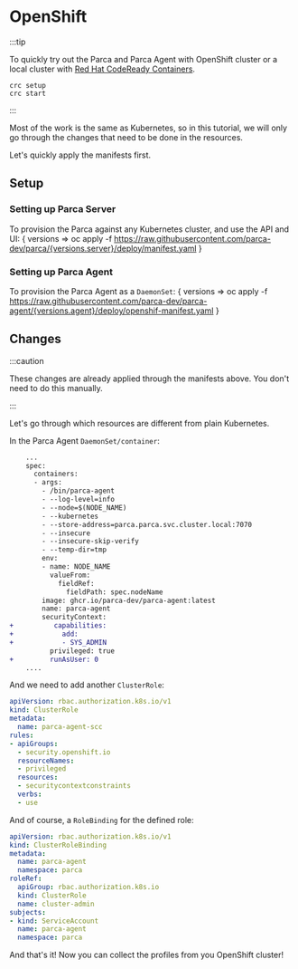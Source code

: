 # OpenShift


:::tip

To quickly try out the Parca and Parca Agent with OpenShift cluster or a local cluster with [Red Hat CodeReady Containers](https://developers.redhat.com/products/codeready-containers/overview).

```shell
crc setup
crc start
```
:::

Most of the work is the same as Kubernetes, so in this tutorial, we will only go through the changes that need to be done in the resources.

Let's quickly apply the manifests first.

## Setup

### Setting up Parca Server

To provision the Parca against any Kubernetes cluster, and use the API and UI:
<WithVersions language="bash">
  { versions =>
    <CodeBlock className="language-bash">
      oc apply -f https://raw.githubusercontent.com/parca-dev/parca/{versions.server}/deploy/manifest.yaml
    </CodeBlock>
  }
</WithVersions>

### Setting up Parca Agent

To provision the Parca Agent as a `DaemonSet`:
<WithVersions language="bash">
  { versions =>
    <CodeBlock className="language-bash">
      oc apply -f https://raw.githubusercontent.com/parca-dev/parca-agent/{versions.agent}/deploy/openshif-manifest.yaml
    </CodeBlock>
  }
</WithVersions>

## Changes

:::caution

These changes are already applied through the manifests above. You don't need to do this manually.

:::

Let's go through which resources are different from plain Kubernetes.

In the Parca Agent `DaemonSet/container`:

```diff
    ...
    spec:
      containers:
      - args:
        - /bin/parca-agent
        - --log-level=info
        - --node=$(NODE_NAME)
        - --kubernetes
        - --store-address=parca.parca.svc.cluster.local:7070
        - --insecure
        - --insecure-skip-verify
        - --temp-dir=tmp
        env:
        - name: NODE_NAME
          valueFrom:
            fieldRef:
              fieldPath: spec.nodeName
        image: ghcr.io/parca-dev/parca-agent:latest
        name: parca-agent
        securityContext:
+          capabilities:
+            add:
+            - SYS_ADMIN
          privileged: true
+         runAsUser: 0
    ....
```

And we need to add another `ClusterRole`:

```yaml
apiVersion: rbac.authorization.k8s.io/v1
kind: ClusterRole
metadata:
  name: parca-agent-scc
rules:
- apiGroups:
  - security.openshift.io
  resourceNames:
  - privileged
  resources:
  - securitycontextconstraints
  verbs:
  - use
```

And of course, a `RoleBinding` for the defined role:

```yaml
apiVersion: rbac.authorization.k8s.io/v1
kind: ClusterRoleBinding
metadata:
  name: parca-agent
  namespace: parca
roleRef:
  apiGroup: rbac.authorization.k8s.io
  kind: ClusterRole
  name: cluster-admin
subjects:
- kind: ServiceAccount
  name: parca-agent
  namespace: parca
```

And that's it! Now you can collect the profiles from you OpenShift cluster!
